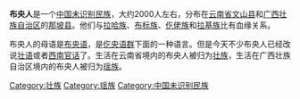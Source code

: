 {{expand|time=2015-08-16T06:52:26+00:00}}
{{unreferenced|time=2015-08-16T06:52:26+00:00}}
{{Infobox ethnic group|
|group=布央人
|image=
|poptime=2,000
|popplace=[[云南省|云南省]][[文山县|文山县]]、[[广西壮族自治区|广西壮族自治区]][[那坡县|那坡县]]
|langs=[[布央语|布央语]]、[[壮语|壮语]]、[[西南官话|西南官话]]
|related=
}}
'''布央人'''是一个[[中国未识别民族|中国未识别民族]]，大约2000人左右，分布在[[云南省|云南省]][[文山县|文山县]]和[[广西壮族自治区|广西壮族自治区]]的[[那坡县|那坡县]]。他们与[[拉哈族|拉哈族]]、[[布标族|布标族]]、[[仡佬族|仡佬族]]和[[拉基族|拉基族]]比有血缘关系。

布央人的母语是[[布央语|布央语]]，是[[仡央语群|仡央语群]]下面的一种语言。但是今天不少布央人已经改说[[壮语|壮语]]或者[[西南官话|西南官话]]了。生活在云南省境内的布央人被归为[[壮族|壮族]]，生活在广西壮族自治区境内的布央人被归为[[瑶族|瑶族]]。

{{民族小作品}}
{{中华民族}}
[[Category:壮族|Category:壮族]]
[[Category:瑶族|Category:瑶族]]
[[Category:中国未识别民族|Category:中国未识别民族]]